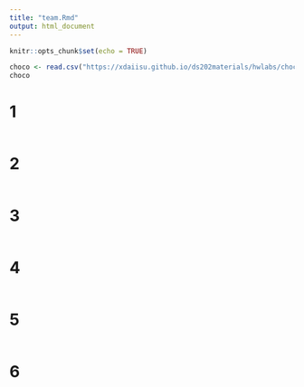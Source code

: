```yaml
---
title: "team.Rmd"
output: html_document
---
```


```r
knitr::opts_chunk$set(echo = TRUE)
```

```r
choco <- read.csv("https://xdaiisu.github.io/ds202materials/hwlabs/choco.csv")
choco
```

# 1
```r

```

# 2
```r

```

# 3
```r

```

# 4
```r

```

# 5
```r

```

# 6
```r

```
